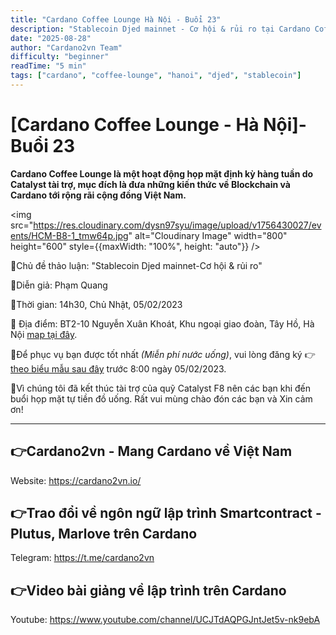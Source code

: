 ```yaml
---
title: "Cardano Coffee Lounge Hà Nội - Buổi 23"
description: "Stablecoin Djed mainnet - Cơ hội & rủi ro tại Cardano Coffee Lounge Hà Nội"
date: "2025-08-28"
author: "Cardano2vn Team"
difficulty: "beginner"
readTime: "5 min"
tags: ["cardano", "coffee-lounge", "hanoi", "djed", "stablecoin"]
---
```


# [Cardano Coffee Lounge - Hà Nội]-Buổi 23

**Cardano Coffee Lounge là một hoạt động họp mặt định kỳ hàng tuần do Catalyst tài trợ, mục đích là đưa những kiến thức về Blockchain và Cardano tới rộng rãi cộng đồng Việt Nam.**

<img src="https://res.cloudinary.com/dysn97syu/image/upload/v1756430027/events/HCM-B8-1_tmw64p.jpg" alt="Cloudinary Image" width="800" height="600" style={{maxWidth: "100%", height: "auto"}} />

📣Chủ đề thảo luận: "Stablecoin Djed mainnet-Cơ hội & rủi ro"

📣Diễn giả: Phạm Quang

📣Thời gian: 14h30, Chủ Nhật, 05/02/2023

📣 Địa điểm:  BT2-10 Nguyễn Xuân Khoát, Khu ngoại giao đoàn, Tây Hồ, Hà Nội [map tại đây](https://maps.app.goo.gl/6QRmmYxo4XzCQ3aZ7).

📣Để phục vụ bạn được tốt nhất *(Miễn phí nước uống)*, vui lòng đăng ký 👉  [theo biểu mẫu sau đây](https://forms.gle/efnSWqbFaH6R7m7f6) trước 8:00 ngày 05/02/2023.

📣Vì chúng tôi đã kết thúc tài trợ của quỹ Catalyst F8 nên các bạn khi đến buổi họp mặt tự tiền đồ uống. Rất vui mùng chào đón các bạn và Xin cảm ơn!

---

## 👉Cardano2vn - Mang Cardano về Việt Nam 
Website: https://cardano2vn.io/ 

## 👉Trao đổi về ngôn ngữ lập trình Smartcontract - Plutus, Marlove trên Cardano
Telegram: https://t.me/cardano2vn 

## 👉Video bài giảng về lập trình trên Cardano
Youtube: https://www.youtube.com/channel/UCJTdAQPGJntJet5v-nk9ebA 
